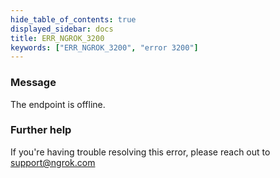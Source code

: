 ```yaml
---
hide_table_of_contents: true
displayed_sidebar: docs
title: ERR_NGROK_3200
keywords: ["ERR_NGROK_3200", "error 3200"]
---
```



### Message

The endpoint is offline.

<ErrorDetails />

### Further help

If you're having trouble resolving this error, please reach out to [support@ngrok.com](mailto:support@ngrok.com?subject=Help%20with%20ERR_NGROK_3200)
